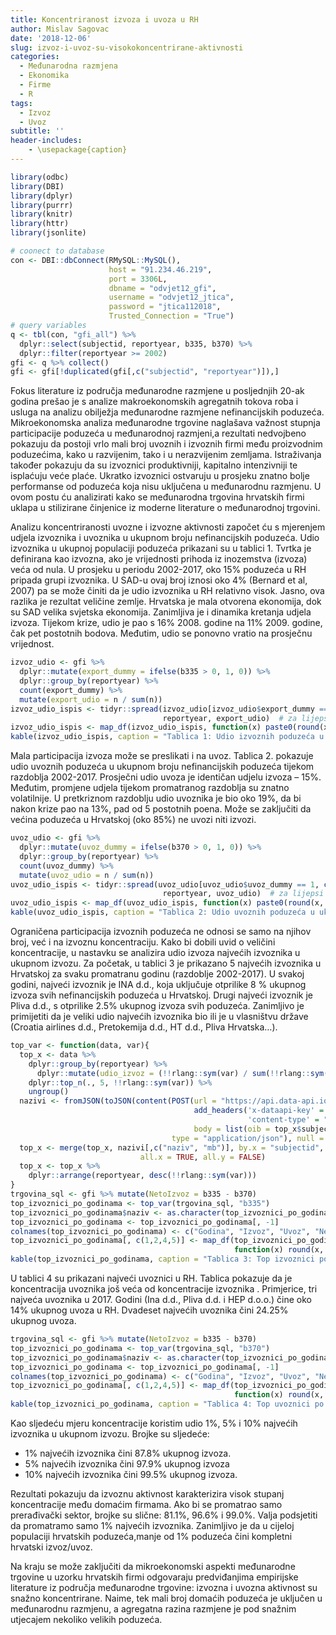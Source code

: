 ```yaml
---
title: Koncentriranost izvoza i uvoza u RH
author: Mislav Sagovac
date: '2018-12-06'
slug: izvoz-i-uvoz-su-visokokoncentrirane-aktivnosti
categories:
  - Međunarodna razmjena
  - Ekonomika
  - Firme
  - R
tags:
  - Izvoz
  - Uvoz
subtitle: ''
header-includes:
    - \usepackage{caption}
---
```

\captionsetup[table]{labelformat=empty}
```r
library(odbc)
library(DBI)
library(dplyr)
library(purrr)
library(knitr)
library(httr)
library(jsonlite)

# coonect to database
con <- DBI::dbConnect(RMySQL::MySQL(), 
                      host = "91.234.46.219", 
                      port = 3306L,
                      dbname = "odvjet12_gfi",
                      username = "odvjet12_jtica",
                      password = "jtica112018",
                      Trusted_Connection = "True")
# query variables
q <- tbl(con, "gfi_all") %>%
  dplyr::select(subjectid, reportyear, b335, b370) %>%
  dplyr::filter(reportyear >= 2002)
gfi <- q %>% collect()
gfi <- gfi[!duplicated(gfi[,c("subjectid", "reportyear")]),]

```

Fokus literature iz područja međunarodne razmjene u posljednjih 20-ak godina prešao je  s analize makroekonomskih agregatnih tokova roba i usluga na analizu obilježja međunarodne razmjene nefinancijskih poduzeća.  Mikroekonomska analiza međunarodne trgovine naglašava važnost stupnja participacije poduzeća u međunarodnoj razmjeni,a rezultati nedvojbeno pokazuju da postoji vrlo mali broj uvoznih i izvoznih firmi među proizvodnim poduzećima, kako u razvijenim, tako i u nerazvijenim zemljama. Istraživanja također pokazuju da su izvoznici produktivniji, kapitalno intenzivniji te isplaćuju veće plaće. Ukratko izvoznici ostvaruju u prosjeku znatno bolje performanse od poduzeća koja nisu uključena u međunarodnu razmjenu. U ovom postu ću analizirati kako se međunarodna trgovina hrvatskih firmi uklapa u  stilizirane činjenice iz moderne literature o međunarodnoj trgovini. 

Analizu koncentriranosti uvozne i izvozne aktivnosti započet ću s mjerenjem udjela izvoznika i uvoznika u ukupnom broju nefinancijskih poduzeća. Udio izvoznika u ukupnoj populaciji poduzeća prikazani su u tablici 1. Tvrtka je definirana kao izvozna,  ako je vrijednosti prihoda iz inozemstva (izvoza) veća od nula. U prosjeku u periodu 2002-2017, oko 15% poduzeća u RH pripada grupi izvoznika. U SAD-u ovaj broj iznosi oko 4% (Bernard et al, 2007) pa se može činiti da je udio izvoznika u RH relativno visok. Jasno, ova razlika je rezultat veličine zemlje. Hrvatska je mala otvorena ekonomija, dok su SAD velika svjetska ekonomija. Zanimljiva je i dinamika kretanja udjela izvoza. Tijekom krize, udio je pao s 16% 2008. godine na 11% 2009. godine, čak pet postotnih bodova.  Međutim, udio se ponovno vratio na prosječnu vrijednost.


```r
izvoz_udio <- gfi %>%
  dplyr::mutate(export_dummy = ifelse(b335 > 0, 1, 0)) %>%
  dplyr::group_by(reportyear) %>%
  count(export_dummy) %>%
  mutate(export_udio = n / sum(n))
izvoz_udio_ispis <- tidyr::spread(izvoz_udio[izvoz_udio$export_dummy == 1, c("reportyear", "export_udio")], 
                                  reportyear, export_udio)  # za lijepsi ispis
izvoz_udio_ispis <- map_df(izvoz_udio_ispis, function(x) paste0(round(x, digits = 2) * 100, "%"))
kable(izvoz_udio_ispis, caption = "Tablica 1: Udio izvoznih poduzeća u ukupnom broju nefinancijskih poduzeća")
```

Mala participacija izvoza može se preslikati i na uvoz. Tablica 2. pokazuje udio uvoznih poduzeća u ukupnom broju nefinancijskih poduzeća tijekom razdoblja 2002-2017.  Prosječni udio uvoza je identičan udjelu izvoza – 15%. Međutim, promjene udjela tijekom promatranog razdoblja su znatno volatilnije. U pretkriznom razdoblju udio uvoznika je bio oko 19%, da bi nakon krize pao na 13%, pad od 5 postotnih poena. Može se zaključiti da većina poduzeća u Hrvatskoj (oko 85%) ne uvozi niti izvozi.

```r
uvoz_udio <- gfi %>%
  dplyr::mutate(uvoz_dummy = ifelse(b370 > 0, 1, 0)) %>%
  dplyr::group_by(reportyear) %>%
  count(uvoz_dummy) %>%
  mutate(uvoz_udio = n / sum(n))
uvoz_udio_ispis <- tidyr::spread(uvoz_udio[uvoz_udio$uvoz_dummy == 1, c("reportyear", "uvoz_udio")], 
                                  reportyear, uvoz_udio)  # za lijepsi ispis
uvoz_udio_ispis <- map_df(uvoz_udio_ispis, function(x) paste0(round(x, digits = 2) * 100, "%"))
kable(uvoz_udio_ispis, caption = "Tablica 2: Udio uvoznih poduzeća u ukupnom broju nefinancijskih poduzeća")
```

Ograničena participacija izvoznih poduzeća ne odnosi se samo na njihov broj, već i na izvoznu koncentraciju. Kako bi dobili uvid o veličini koncentracije, u nastavku se analizira udio izvoza najvećih izvoznika u ukupnom izvozu. Za početak, u tablici 3  je prikazano 5 najvećih izvoznika u Hrvatskoj za svaku promatranu godinu (razdoblje 2002-2017). U svakoj godini, najveći izvoznik je INA d.d., koja uključuje otprilike 8 % ukupnog izvoza svih nefinancijskih poduzeća u Hrvatskoj. Drugi najveći izvoznik je Pliva d.d., s otprilike 2.5% ukupnog izvoza svih poduzeća. Zanimljivo je primijetiti da je veliki udio najvećih izvoznika bio ili je u vlasništvu države (Croatia airlines d.d., Pretokemija d.d., HT d.d., Pliva Hrvatska…).

```r
top_var <- function(data, var){
  top_x <- data %>%
    dplyr::group_by(reportyear) %>%
      dplyr::mutate(udio_izvoz = (!!rlang::sym(var) / sum(!!rlang::sym(var), na.rm = TRUE)) * 100) %>%
    dplyr::top_n(., 5, !!rlang::sym(var)) %>%
    ungroup()
  nazivi <- fromJSON(toJSON(content(POST(url = "https://api.data-api.io/v1/subjekti",
                                         add_headers('x-dataapi-key' = "59dd75a6525e",
                                                     'content-type' = "application/json"),
                                         body = list(oib = top_x$subjectid), encode = "json", verbose()),
                                    type = "application/json"), null = "null"), flatten = TRUE)
  top_x <- merge(top_x, nazivi[,c("naziv", "mb")], by.x = "subjectid", by.y = "mb", 
                             all.x = TRUE, all.y = FALSE)
  top_x <- top_x %>%
    dplyr::arrange(reportyear, desc(!!rlang::sym(var)))
}
trgovina_sql <- gfi %>% mutate(NetoIzvoz = b335 - b370)
top_izvoznici_po_godinama <- top_var(trgovina_sql, "b335")
top_izvoznici_po_godinama$naziv <- as.character(top_izvoznici_po_godinama$naziv)
top_izvoznici_po_godinama <- top_izvoznici_po_godinama[, -1]
colnames(top_izvoznici_po_godinama) <- c("Godina", "Izvoz", "Uvoz", "Neto izvoz", "Udio izvoza", "Naziv")
top_izvoznici_po_godinama[, c(1,2,4,5)] <- map_df(top_izvoznici_po_godinama[, c(1,2,4,5)] , 
                                                  function(x) round(x, digits = 2))
kable(top_izvoznici_po_godinama, caption = "Tablica 3: Top izvoznici po godinama")
```

U tablici 4 su prikazani najveći uvoznici u RH. Tablica pokazuje da je koncentracija uvoznika još veća od koncentracije izvoznika . Primjerice, tri najveća uvoznika u 2017. Godini (Ina d.d., Pliva d.d. i HEP d.o.o.) čine oko 14% ukupnog uvoza u RH. Dvadeset najvećih uvoznika čini 24.25% ukupnog uvoza. 

```r
trgovina_sql <- gfi %>% mutate(NetoIzvoz = b335 - b370)
top_izvoznici_po_godinama <- top_var(trgovina_sql, "b370")
top_izvoznici_po_godinama$naziv <- as.character(top_izvoznici_po_godinama$naziv)
top_izvoznici_po_godinama <- top_izvoznici_po_godinama[, -1]
colnames(top_izvoznici_po_godinama) <- c("Godina", "Izvoz", "Uvoz", "Neto izvoz", "Udio izvoza", "Naziv")
top_izvoznici_po_godinama[, c(1,2,4,5)] <- map_df(top_izvoznici_po_godinama[, c(1,2,4,5)] , 
                                                  function(x) round(x, digits = 2))
kable(top_izvoznici_po_godinama, caption = "Tablica 4: Top uvoznici po godinama")
```

Kao sljedeću mjeru koncentracije koristim udio 1%, 5% i 10% najvećih izvoznika u ukupnom izvozu. Brojke su sljedeće:

* 1% najvećih izvoznika čini 87.8% ukupnog izvoza.
* 5% najvećih izvoznika čini 97.9% ukupnog izvoza
* 10% najvećih izvoznika čini 99.5% ukupnog izvoza.

Rezultati pokazuju da izvoznu aktivnost karakterizira visok stupanj koncentracije  među domaćim firmama. Ako bi se promatrao samo prerađivački sektor,  brojke su slične: 81.1%, 96.6% i 99.0%. Valja podsjetiti da promatramo samo 1% najvećih izvoznika. Zanimljivo je da u  cijeloj populaciji  hrvatskih poduzeća,manje od 1% poduzeća čini kompletni hrvatski izvoz/uvoz.

Na kraju se može zaključiti da mikroekonomski aspekti međunarodne trgovine u uzorku hrvatskih firmi odgovaraju predviđanjima empirijske literature iz područja međunarodne trgovine: izvozna i uvozna aktivnost su snažno koncentrirane. Naime, tek mali broj domaćih poduzeća je uključen u međunarodnu razmjenu, a agregatna razina razmjene je pod snažnim utjecajem nekoliko velikih poduzeća. 



